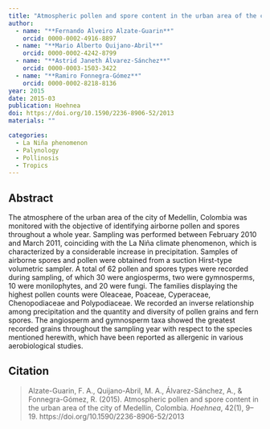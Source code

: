 ```yaml
---
title: "Atmospheric pollen and spore content in the urban area of the city of Medellin, Colombia"
author:
  - name: "**Fernando Alveiro Alzate-Guarin**"
    orcid: 0000-0002-4916-8897
  - name: "**Mario Alberto Quijano-Abril**"
    orcid: 0000-0002-4242-8799
  - name: "**Astrid Janeth Álvarez-Sánchez**"
    orcid: 0000-0003-1503-3422
  - name: "**Ramiro Fonnegra-Gómez**"
    orcid: 0000-0002-8218-8136
year: 2015
date: 2015-03
publication: Hoehnea
doi: https://doi.org/10.1590/2236-8906-52/2013
materials: ""

categories:
  - La Niña phenomenon
  - Palynology
  - Pollinosis
  - Tropics
---
```


## Abstract

The atmosphere of the urban area of the city of Medellin, Colombia was monitored with the objective of identifying airborne pollen and spores throughout a whole year. Sampling was performed between February 2010 and March 2011, coinciding with the La Niña climate phenomenon, which is characterized by a considerable increase in precipitation. Samples of airborne spores and pollen were obtained from a suction Hirst-type volumetric sampler. A total of 62 pollen and spores types were recorded during sampling, of which 30 were angiosperms, two were gymnosperms, 10 were monilophytes, and 20 were fungi. The families displaying the highest pollen counts were Oleaceae, Poaceae, Cyperaceae, Chenopodiaceae and Polypodiaceae. We recorded an inverse relationship among precipitation and the quantity and diversity of pollen grains and fern spores. The angiosperm and gymnosperm taxa showed the greatest recorded grains throughout the sampling year with respect to the species mentioned herewith, which have been reported as allergenic in various aerobiological studies.

## Citation

> Alzate-Guarin, F. A., Quijano-Abril, M. A., Álvarez-Sánchez, A., & Fonnegra-Gómez, R. (2015). Atmospheric pollen and spore content in the urban area of the city of Medellin, Colombia. *Hoehnea*, 42(1), 9--19. https://doi.org/10.1590/2236-8906-52/2013